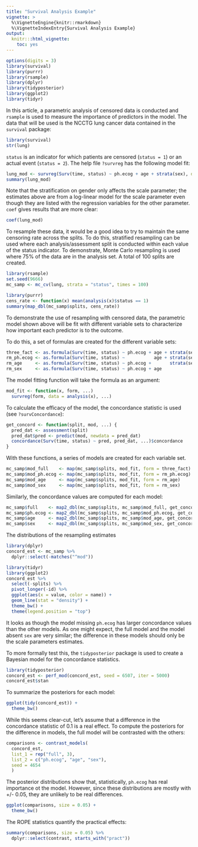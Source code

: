 ```yaml
---
title: "Survival Analysis Example"
vignette: >
  %\VignetteEngine{knitr::rmarkdown}
  %\VignetteIndexEntry{Survival Analysis Example}
output:
  knitr:::html_vignette:
    toc: yes
---
```


```r
options(digits = 3)
library(survival)
library(purrr)
library(rsample)
library(dplyr)
library(tidyposterior)
library(ggplot2)
library(tidyr)
```

In this article, a parametric analysis of censored data is conducted and `rsample` is used to measure the importance of predictors in the model. The data that will be used is the NCCTG lung cancer data contained in the `survival` package:

```r
library(survival)
str(lung)
```

`status` is an indicator for which patients are censored (`status = 1`) or an actual event (`status = 2`). The help file `?survreg` has the following model fit:

```r
lung_mod <- survreg(Surv(time, status) ~ ph.ecog + age + strata(sex), data = lung)
summary(lung_mod)
```

Note that the stratification on gender only affects the scale parameter; the estimates above are from a log-linear model for the scale parameter even though they are listed with the regression variables for the other parameter. `coef` gives results that are more clear:

```r
coef(lung_mod)
```

To resample these data, it would be a good idea to try to maintain the same censoring rate across the splits. To do this, stratified resampling can be used where each analysis/assessment split is conducted within each value of the status indicator. To demonstrate, Monte Carlo resampling is used where 75% of the data are in the analysis set. A total of 100 splits are created.   

```r
library(rsample)
set.seed(9666)
mc_samp <- mc_cv(lung, strata = "status", times = 100)

library(purrr)
cens_rate <- function(x) mean(analysis(x)$status == 1)
summary(map_dbl(mc_samp$splits, cens_rate))
```

To demonstrate the use of resampling with censored data, the parametric model shown above will be fit with different variable sets to characterize how important each predictor is to the outcome. 

To do this, a set of formulas are created for the different variable sets:

```r
three_fact <- as.formula(Surv(time, status) ~ ph.ecog + age + strata(sex))
rm_ph.ecog <- as.formula(Surv(time, status) ~           age + strata(sex))
rm_age     <- as.formula(Surv(time, status) ~ ph.ecog +       strata(sex))
rm_sex     <- as.formula(Surv(time, status) ~ ph.ecog + age              )
```

The model fitting function will take the formula as an argument:

```r
mod_fit <- function(x, form, ...) 
  survreg(form, data = analysis(x), ...)
```

To calculate the efficacy of the model, the concordance statistic is used (see `?survConcordance`):

```r
get_concord <- function(split, mod, ...) {
  pred_dat <- assessment(split)
  pred_dat$pred <- predict(mod, newdata = pred_dat)
  concordance(Surv(time, status) ~ pred, pred_dat, ...)$concordance
}
```

With these functions, a series of models are created for each variable set.

```r
mc_samp$mod_full    <- map(mc_samp$splits, mod_fit, form = three_fact)
mc_samp$mod_ph.ecog <- map(mc_samp$splits, mod_fit, form = rm_ph.ecog)
mc_samp$mod_age     <- map(mc_samp$splits, mod_fit, form = rm_age)
mc_samp$mod_sex     <- map(mc_samp$splits, mod_fit, form = rm_sex)
```

Similarly, the concordance values are computed for each model:

```r
mc_samp$full    <- map2_dbl(mc_samp$splits, mc_samp$mod_full, get_concord)
mc_samp$ph.ecog <- map2_dbl(mc_samp$splits, mc_samp$mod_ph.ecog, get_concord)
mc_samp$age     <- map2_dbl(mc_samp$splits, mc_samp$mod_age, get_concord)
mc_samp$sex     <- map2_dbl(mc_samp$splits, mc_samp$mod_sex, get_concord)
```

The distributions of the resampling estimates

```r
library(dplyr)
concord_est <- mc_samp %>%
  dplyr::select(-matches("^mod"))

library(tidyr)
library(ggplot2)
concord_est %>%
  select(-splits) %>%
  pivot_longer(-id) %>%
  ggplot(aes(x = value, color = name)) + 
  geom_line(stat = "density") + 
  theme_bw() + 
  theme(legend.position = "top")
```

It looks as though the model missing `ph.ecog` has larger concordance values than the other models. As one might expect, the full model and the model absent `sex` are very similar; the difference in these models should only be the scale parameters estimates. 

To more formally test this, the `tidyposterior` package is used to create a Bayesian model for the concordance statistics. 

```r
library(tidyposterior)
concord_est <- perf_mod(concord_est, seed = 6507, iter = 5000)
concord_est$stan
```

To summarize the posteriors for each model:

```r
ggplot(tidy(concord_est)) + 
  theme_bw()
```

While this seems clear-cut, let's assume that a difference in the concordance statistic of 0.1 is a real effect. To compute the posteriors for the difference in models, the full model will be contrasted with the others:

```r
comparisons <- contrast_models(
  concord_est, 
  list_1 = rep("full", 3),
  list_2 = c("ph.ecog", "age", "sex"),
  seed = 4654
  )
```

The posterior distributions show that, statistically, `ph.ecog` has real importance ot the model. However, since these distributions are mostly with +/- 0.05, they are unlikely to be real differences. 

```r
ggplot(comparisons, size = 0.05) + 
  theme_bw()
```

The ROPE statistics quantify the practical effects:

```r
summary(comparisons, size = 0.05) %>%
  dplyr::select(contrast, starts_with("pract"))
```




